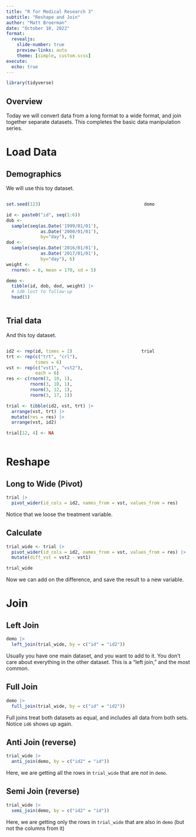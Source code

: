 ```yaml
---
title: "R for Medical Research 3"
subtitle: "Reshape and Join"
author: "Matt Broerman"
date: "October 10, 2022"
format:
  revealjs: 
    slide-number: true
    preview-links: auto
    theme: [simple, custom.scss]
execute:
  echo: true
---
```


```r
library(tidyverse)
```



## Overview

Today we will convert data from a long format to a wide format, and join together separate datasets. This completes the basic data manipulation series.

# Load Data

## Demographics

We will use this toy dataset.

:::: columns

::: column

```r
set.seed(123)

id <- paste0("id", seq(1:6))
dob <- 
  sample(seq(as.Date('1999/01/01'),
             as.Date('2000/01/01'),
             by="day"), 6)
dod <- 
  sample(seq(as.Date('2016/01/01'),
             as.Date('2017/01/01'),
             by="day"), 6)
weight <- 
  rnorm(n = 6, mean = 170, sd = 5)

demo <- 
  tibble(id, dob, dod, weight) |> 
  # id6 lost to follow-up
  head(5)

```
:::
::: column
```r
demo
```

:::
::::

## Trial data

And this toy dataset.

:::: columns

::: column
```r
id2 <- rep(id, times = 2)
trt <- rep(c("trt", "crl"), 
           times = 6)
vst <- rep(c("vst1", "vst2"), 
           each = 6)
res <- c(rnorm(3, 10, 1), 
         rnorm(3, 10, 1), 
         rnorm(3, 12, 1), 
         rnorm(3, 17, 1))

trial <- tibble(id2, vst, trt) |> 
  arrange(vst, trt) |> 
  mutate(res = res) |> 
  arrange(vst, id2)

trial[12, 4] <- NA
```

:::

::: column

```r
trial
```

::: 
::::

# Reshape

## Long to Wide (Pivot)

```r
trial |> 
  pivot_wider(id_cols = id2, names_from = vst, values_from = res)
```

Notice that we loose the treatment variable. 

## Calculate

```r
trial_wide <- trial |> 
  pivot_wider(id_cols = id2, names_from = vst, values_from = res) |> 
  mutate(diff_vst = vst2 - vst1)

trial_wide
```

Now we can add on the difference, and save the result to a new variable.

# Join

## Left Join

```r
demo |> 
  left_join(trial_wide, by = c("id" = "id2"))
```

Usually you have one main dataset, and you want to add to it. You don't care about everything in the other dataset. This is a "left join," and the most common.

## Full Join

```r
demo |> 
  full_join(trial_wide, by = c("id" = "id2"))
```

Full joins treat both datasets as equal, and includes all data from both sets. Notice `id6` shows up again.

## Anti Join (reverse)

```r
trial_wide |> 
  anti_join(demo, by = c("id2" = "id"))
```

Here, we are getting all the rows in `trial_wide` that are *not* in `demo`.


## Semi Join (reverse)

```r
trial_wide |> 
  semi_join(demo, by = c("id2" = "id"))
```

Here, we are getting only the rows in `trial_wide` that are also in `demo` (but not the columns from it)
